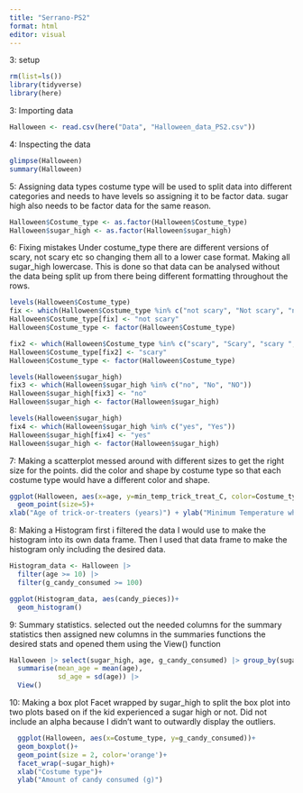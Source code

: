 ```yaml
---
title: "Serrano-PS2"
format: html
editor: visual
---
```


3: setup

```r
rm(list=ls())
library(tidyverse)
library(here)
```
3: Importing data

```r
Halloween <- read.csv(here("Data", "Halloween_data_PS2.csv"))

```

4: Inspecting the data
```r
glimpse(Halloween)
summary(Halloween)
```
5: Assigning data types
costume type will be used to split data into different categories and needs to have levels so assigning it to be factor data.
sugar high also needs to be factor data for the same reason.

```r
Halloween$Costume_type <- as.factor(Halloween$Costume_type)
Halloween$sugar_high <- as.factor(Halloween$sugar_high)
```

6: Fixing mistakes
Under costume_type there are different versions of scary, not scary etc so changing them all to a lower case format.
Making all sugar_high lowercase. 
This is done so that data can be analysed without the data being split up from there being different formatting throughout the rows. 

```r
levels(Halloween$Costume_type)
fix <- which(Halloween$Costume_type %in% c("not scary", "Not scary", "notscary"))
Halloween$Costume_type[fix] <- "not scary"
Halloween$Costume_type <- factor(Halloween$Costume_type)
```

```r
fix2 <- which(Halloween$Costume_type %in% c("scary", "Scary", "scary ", "scaly"))
Halloween$Costume_type[fix2] <- "scary"
Halloween$Costume_type <- factor(Halloween$Costume_type)
```

```r
levels(Halloween$sugar_high)
fix3 <- which(Halloween$sugar_high %in% c("no", "No", "NO"))
Halloween$sugar_high[fix3] <- "no"
Halloween$sugar_high <- factor(Halloween$sugar_high)
```

```r
levels(Halloween$sugar_high)
fix4 <- which(Halloween$sugar_high %in% c("yes", "Yes"))
Halloween$sugar_high[fix4] <- "yes"
Halloween$sugar_high <- factor(Halloween$sugar_high)
```

7: Making a scatterplot
messed around with different sizes to get the right size for the points. did the color and shape by costume type so that each costume type would have a different color and shape. 

```r
ggplot(Halloween, aes(x=age, y=min_temp_trick_treat_C, color=Costume_type, shape=Costume_type))+
  geom_point(size=5)+
xlab("Age of trick-or-treaters (years)") + ylab("Minimum Temperature while out (C)")+ theme_bw()
```

8: Making a Histogram
first i filtered the data I would use to make the histogram into its own data frame. Then I used that data frame to make the histogram only including the desired data. 

```r
Histogram_data <- Halloween |>
  filter(age >= 10) |>
  filter(g_candy_consumed >= 100)

ggplot(Histogram_data, aes(candy_pieces))+
  geom_histogram()
```

9: Summary statistics. 
selected out the needed columns for the summary statistics
then assigned new columns in the summaries functions the desired stats and opened them using the View() function

```r
Halloween |> select(sugar_high, age, g_candy_consumed) |> group_by(sugar_high) |>
  summarise(mean_age = mean(age),
            sd_age = sd(age)) |>
  View()
```

10: Making a box plot
Facet wrapped by sugar_high to split the box plot into two plots based on if the kid experienced a sugar high or not. Did not include an alpha because I didn't want to outwardly display the outliers.  
```r
  ggplot(Halloween, aes(x=Costume_type, y=g_candy_consumed))+
  geom_boxplot()+
  geom_point(size = 2, color='orange')+
  facet_wrap(~sugar_high)+
  xlab("Costume type")+
  ylab("Amount of candy consumed (g)")

```
























































